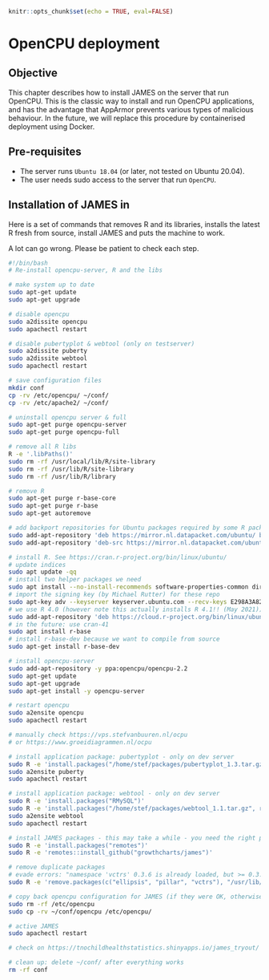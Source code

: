 
```r
knitr::opts_chunk$set(echo = TRUE, eval=FALSE)
```

# OpenCPU deployment

## Objective

This chapter describes how to install JAMES on the server that run OpenCPU. This is the classic way to install and run OpenCPU applications, and has the advantage that AppArmor prevents various types of malicious behaviour. In the future, we will replace this procedure by containerised deployment using Docker.

## Pre-requisites

- The server runs `Ubuntu 18.04` (or later, not tested on Ubuntu 20.04).
- The user needs sudo access to the server that run `OpenCPU`. 

## Installation of JAMES in 

Here is a set of commands that removes R and its libraries, installs the latest 
R fresh from source, install JAMES and puts the machine to work. 

A lot can go wrong. Please be patient to check each step.

```bash
#!/bin/bash
# Re-install opencpu-server, R and the libs

# make system up to date
sudo apt-get update
sudo apt-get upgrade

# disable opencpu
sudo a2dissite opencpu
sudo apachectl restart

# disable pubertyplot & webtool (only on testserver)
sudo a2dissite puberty
sudo a2dissite webtool
sudo apachectl restart

# save configuration files
mkdir conf
cp -rv /etc/opencpu/ ~/conf/
cp -rv /etc/apache2/ ~/conf/

# uninstall opencpu server & full
sudo apt-get purge opencpu-server
sudo apt-get purge opencpu-full

# remove all R libs
R -e '.libPaths()'
sudo rm -rf /usr/local/lib/R/site-library
sudo rm -rf /usr/lib/R/site-library
sudo rm -rf /usr/lib/R/library

# remove R
sudo apt-get purge r-base-core
sudo apt-get purge r-base
sudo apt-get autoremove

# add backport repositories for Ubuntu packages required by some R packages
sudo add-apt-repository 'deb https://mirror.nl.datapacket.com/ubuntu/ bionic main'
sudo add-apt-repository 'deb-src https://mirror.nl.datapacket.com/ubuntu/ bionic main'

# install R. See https://cran.r-project.org/bin/linux/ubuntu/
# update indices
sudo apt update -qq
# install two helper packages we need
sudo apt install --no-install-recommends software-properties-common dirmngr
# import the signing key (by Michael Rutter) for these repo
sudo apt-key adv --keyserver keyserver.ubuntu.com --recv-keys E298A3A825C0D65DFD57CBB651716619E084DAB9
# we use R 4.0 (however note this actually installs R 4.1!! (May 2021))
sudo add-apt-repository 'deb https://cloud.r-project.org/bin/linux/ubuntu bionic-cran40/'
# in the future: use cran-41
sudo apt install r-base
# install r-base-dev because we want to compile from source
sudo apt-get install r-base-dev

# install opencpu-server
sudo add-apt-repository -y ppa:opencpu/opencpu-2.2
sudo apt-get update
sudo apt-get upgrade
sudo apt-get install -y opencpu-server

# restart opencpu
sudo a2ensite opencpu
sudo apachectl restart

# manually check https://vps.stefvanbuuren.nl/ocpu 
# or https://www.groeidiagrammen.nl/ocpu

# install application package: pubertyplot - only on dev server
sudo R -e 'install.packages("/home/stef/packages/pubertyplot_1.3.tar.gz", repos = NULL)'
sudo a2ensite puberty
sudo apachectl restart

# install application package: webtool - only on dev server
sudo R -e 'install.packages("RMySQL")'
sudo R -e 'install.packages("/home/stef/packages/webtool_1.1.tar.gz", repos = NULL)'
sudo a2ensite webtool
sudo apachectl restart

# install JAMES packages - this may take a while - you need the right priveledges
sudo R -e 'install.packages("remotes")'
sudo R -e 'remotes::install_github("growthcharts/james")'

# remove duplicate packages
# evade errors: "namespace 'vctrs' 0.3.6 is already loaded, but >= 0.3.8 is required"
sudo R -e 'remove.packages(c("ellipsis", "pillar", "vctrs"), "/usr/lib/opencpu/library")'

# copy back opencpu configuration for JAMES (if they were OK, otherwise tweak)
sudo rm -rf /etc/opencpu
sudo cp -rv ~/conf/opencpu /etc/opencpu/

# active JAMES
sudo apachectl restart

# check on https://tnochildhealthstatistics.shinyapps.io/james_tryout/ 

# clean up: delete ~/conf/ after everything works
rm -rf conf
```

